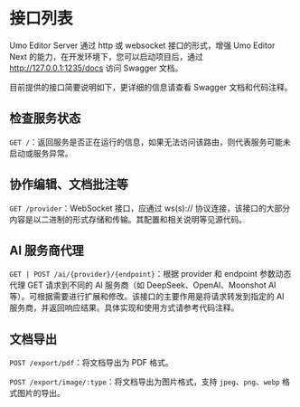 # 接口列表

Umo Editor Server 通过 http 或 websocket 接口的形式，增强 Umo Editor Next 的能力，在开发环境下，您可以启动项目后，通过 http://127.0.0.1:1235/docs 访问 Swagger 文档。

目前提供的接口简要说明如下，更详细的信息请查看 Swagger 文档和代码注释。

## 检查服务状态

`GET /`：返回服务是否正在运行的信息，如果无法访问该路由，则代表服务可能未启动或服务异常。

## 协作编辑、文档批注等

`GET /provider`：WebSocket 接口，应通过 ws(s):// 协议连接，该接口的大部分内容是以二进制的形式存储和传输。其配置和相关说明等见源代码。

## AI 服务商代理
`GET | POST /ai/{provider}/{endpoint}`：根据 provider 和 endpoint 参数动态代理 GET 请求到不同的 AI 服务商（如 DeepSeek、OpenAI、Moonshot AI 等）。可根据需要进行扩展和修改。该接口的主要作用是将请求转发到指定的 AI 服务商，并返回响应结果。具体实现和使用方式请参考代码注释。

## 文档导出

`POST /export/pdf`：将文档导出为 PDF 格式。

`POST /export/image/:type`：将文档导出为图片格式，支持 `jpeg`、`png`、`webp` 格式图片的导出。
